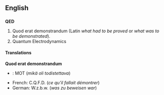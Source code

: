 ==English==
==={{initialism}}===
'''QED'''

#Quod erat demonstrandum (Latin ''what had to be proved'' or ''what was to be demonstrated'').
#Quantum Electrodynamics

====Translations====
'''Quod erat demonstrandum'''

*{{fi}}: MOT (''mikä oli todistettava'')
*French: C.Q.F.D. (''ce qu'il fallait démontrer'')
*German: W.z.b.w. (''was zu beweisen war'')
